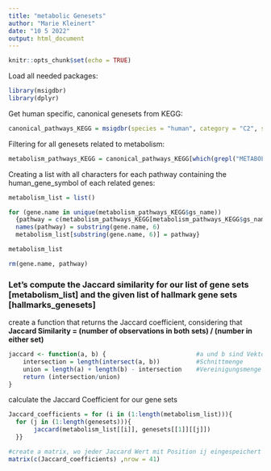 ```yaml
---
title: "metabolic Genesets"
author: "Marie Kleinert"
date: "10 5 2022"
output: html_document
---
```


```r
knitr::opts_chunk$set(echo = TRUE)
```

Load all needed packages:

```r
library(msigdbr)
library(dplyr)
```

Get human specific, canonical genesets from KEGG:

```r
canonical_pathways_KEGG = msigdbr(species = "human", category = "C2", subcategory = "CP:KEGG")
```

Filtering for all genesets related to metabolism:

```r
metabolism_pathways_KEGG = canonical_pathways_KEGG[which(grepl("METABOLISM", canonical_pathways_KEGG$gs_name)==TRUE),]
```

Creating a list with all characters for each pathway containing the human_gene_symbol of each related genes:

```r
metabolism_list = list()

for (gene.name in unique(metabolism_pathways_KEGG$gs_name))
  {pathway = c(metabolism_pathways_KEGG[metabolism_pathways_KEGG$gs_name == gene.name, 7])
  names(pathway) = substring(gene.name, 6)
  metabolism_list[substring(gene.name, 6)] = pathway}

metabolism_list

rm(gene.name, pathway)
```

### Let's compute the Jaccard similarity for our list of gene sets \[metabolism_list\] and the given list of hallmark gene sets \[hallmarks_genesets\]

create a function that returns the Jaccard coefficient, considering that **Jaccard Similarity = (number of observations in both sets) / (number in either set)**

```r
jaccard <- function(a, b) {                         #a und b sind Vektoren
    intersection = length(intersect(a, b))          #Schnittmenge
    union = length(a) + length(b) - intersection    #Vereinigungsmenge
    return (intersection/union)
}
```

calculate the Jaccard Coefficient for our gene sets

```r
Jaccard_coefficients = for (i in (1:length(metabolism_list))){
  for (j in (1:length(genesets))){
       jaccard(metabolism_list[[i]], genesets[[1]][[j]])
  }}

#create a matrix, wo jeder Jaccard Wert mit Position ij eingespeichert wird
matrix(c(Jaccard_coefficients) ,nrow = 41)
```
